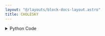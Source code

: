 ```yaml
---
layout: "@/layouts/block-docs-layout.astro"
title: CHOLESKY
---
```



<PythonDocsDisplay docstring={docstring} />

<details>
<summary>Python Code</summary>
```python
from flojoy import flojoy, Matrix, Scalar
import numpy as np
from collections import namedtuple
from typing import Literal

import numpy.linalg


@flojoy
def CHOLESKY(
    default: Matrix,
) -> Matrix | Scalar:
    """The CHOLESKY node is based on a numpy or scipy function.

    The description of that function is as follows:

        Cholesky decomposition.

        Return the Cholesky decomposition, "L * L.H", of the square matrix "a", where "L" is lower-triangular and .H is the conjugate transpose operator (which is the ordinary transpose if "a" is real-valued).

        "a" must be Hermitian (symmetric if real-valued) and positive-definite. No checking is performed to verify whether "a" is Hermitian or not.

        In addition, only the lower-triangular and diagonal elements of "a" are used. Only "L" is actually returned.

    Parameters
    ----------
    a : (..., M, M) array_like
        Hermitian (symmetric if all elements are real), positive-definite input matrix.

    Returns
    -------
    DataContainer
        type 'ordered pair', 'scalar', or 'matrix'
    """

    result = numpy.linalg.cholesky(
        a=default.m,
    )

    if isinstance(result, np.ndarray):
        result = Matrix(m=result)
    else:
        assert isinstance(
            result, np.number | float | int
        ), f"Expected np.number, float or int for result, got {type(result)}"
        result = Scalar(c=float(result))

    return result

```
[Find this Flojoy Block on GitHub](https://github.com/flojoy-ai/blocks/blob/main/blocks/NUMPY/LINALG/CHOLESKY/CHOLESKY.py)
</details>


## Example
